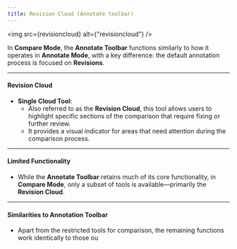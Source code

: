 ```yaml
---
title: Revision Cloud (Annotate toolbar)
---
```



<img src={revisioncloud} alt={"revisioncloud"} />


In **Compare Mode**, the **Annotate Toolbar** functions similarly to how it operates in **Annotate Mode**, with a key difference: the default annotation process is focused on **Revisions**.

---

#### Revision Cloud  
- **Single Cloud Tool**:  
  - Also referred to as the **Revision Cloud**, this tool allows users to highlight specific sections of the comparison that require fixing or further review.  
  - It provides a visual indicator for areas that need attention during the comparison process.

---

#### Limited Functionality  
- While the **Annotate Toolbar** retains much of its core functionality, in **Compare Mode**, only a subset of tools is available—primarily the **Revision Cloud**.
  
---

#### Similarities to Annotation Toolbar  
- Apart from the restricted tools for comparison, the remaining functions work identically to those ou

